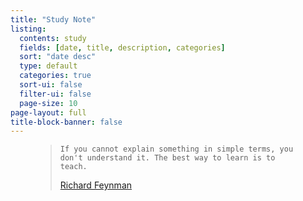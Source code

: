 ```yaml
---
title: "Study Note"
listing:
  contents: study
  fields: [date, title, description, categories]
  sort: "date desc"
  type: default
  categories: true
  sort-ui: false
  filter-ui: false
  page-size: 10
page-layout: full
title-block-banner: false
---
```


<figure class="text-end">

<blockquote class="blockquote">

    If you cannot explain something in simple terms, you don't understand it. The best way to learn is to teach.

<figcaption class="blockquote-footer">[Richard Feynman](https://en.wikiquote.org/wiki/Richard_Feynman)</figcaption>

</figure>
